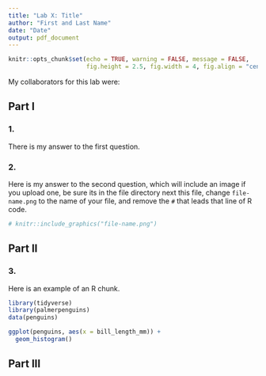 ```yaml
---
title: "Lab X: Title"
author: "First and Last Name"
date: "Date"
output: pdf_document
---
```


```r
knitr::opts_chunk$set(echo = TRUE, warning = FALSE, message = FALSE,
                      fig.height = 2.5, fig.width = 4, fig.align = "center")
```


My collaborators for this lab were: 

## Part I

### 1.

There is my answer to the first question.

### 2.

Here is my answer to the second question, which will include an image if you upload one, be sure its in the file directory next this file, change `file-name.png` to the name of your file, and remove the `#` that leads that line of R code.

```r
# knitr::include_graphics("file-name.png")
```

## Part II

### 3.

Here is an example of an R chunk.

```r
library(tidyverse)
library(palmerpenguins)
data(penguins)

ggplot(penguins, aes(x = bill_length_mm)) +
  geom_histogram()
```


## Part III




